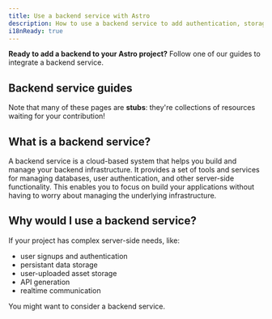 ```yaml
---
title: Use a backend service with Astro
description: How to use a backend service to add authentication, storage and data
i18nReady: true
---
```


**Ready to add a backend to your Astro project?** Follow one of our guides to integrate a backend service.

## Backend service guides

<BackendGuidesNav />

Note that many of these pages are **stubs**: they're collections of resources waiting for your contribution!

## What is a backend service?

A backend service is a cloud-based system that helps you build and manage your backend infrastructure. It provides a set of tools and services for managing databases, user authentication, and other server-side functionality. This enables you to focus on build your applications without having to worry about managing the underlying infrastructure.

## Why would I use a backend service?

If your project has complex server-side needs, like:
- user signups and authentication
- persistant data storage
- user-uploaded asset storage
- API generation
- realtime communication

You might want to consider a backend service.
